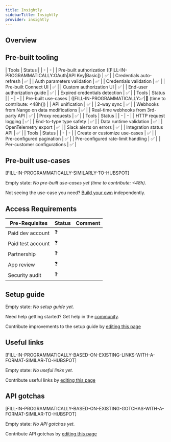 ```yaml
---
title: Insightly
sidebarTitle: Insightly
provider: insightly
---
```



<Overview />

## Overview

<CardGroup cols={3}>
<Card title="Pre-built tooling" icon="screwdriver-wrench" href="#pre-built-tooling"/>
<Card title="Pre-built use-cases" icon="square-check" href="#pre-built-use-cases"/>
<Card title="Access requirements" icon="triangle-exclamation" href="#access-requirements"/>
<Card title="Setup guide" icon="rocket" href="#setup-guide"/>
<Card title="Useful links" icon="circle-info" href="#useful-links"/>
<Card title="API gotchas" icon="biohazard" href="#api-gotchas"/>
</CardGroup>

## Pre-built tooling

<AccordionGroup>  
  <Accordion title="✅ Authorization">
    | Tools | Status | 
    | - | - | 
    | Pre-built authorization ([FILL-IN-PROGRAMMATICALLY:OAuth|API Key|Basic]) | ✅ |
    | Credentials auto-refresh | ✅ |
    | Auth parameters validation | ✅ |
    | Credentials validation | ✅ |
    | Pre-built Connect UI | ✅ |
    | Custom authorization UI | ✅ |
    | End-user authorization guide | ✅ |
    | Expired credentials detection | ✅ |
  </Accordion>
  <Accordion title="✅ Read & write data">
    | Tools | Status | 
    | - | - | 
    | Pre-built use-cases | ([FILL-IN-PROGRAMMATICALLY:✅|🚫 (time to contribute: &lt;48h)]) |
    | API unification | ✅ |
    | 2-way sync | ✅ |
    | Webhooks from Nango on data modifications | ✅ |
    | Real-time webhooks from 3rd-party API | ✅ |
    | Proxy requests | ✅ |
  </Accordion>
  <Accordion title="✅ Observability & data quality">
    | Tools | Status | 
    | - | - | 
    | HTTP request logging | ✅ |
    | End-to-type type safety | ✅ |
    | Data runtime validation | ✅ |
    | OpenTelemetry export | ✅ |
    | Slack alerts on errors | ✅ |
    | Integration status API | ✅ |
  </Accordion>
  <Accordion title="✅ Customization">
    | Tools | Status | 
    | - | - | 
    | Create or customize use-cases | ✅ |
    | Pre-configured pagination | ✅ |
    | Pre-configured rate-limit handling | ✅ |
    | Per-customer configurations | ✅ |
  </Accordion>
</AccordionGroup>  

## Pre-built use-cases

[FILL-IN-PROGRAMMATICALLY-SIMILARLY-TO-HUBSPOT]

Empty state: _No pre-built use-cases yet (time to contribute: &lt;48h)._

<Tip>Not seeing the use-case you need? [Build your own](https://nango.dev/slack) independently.</Tip>

## Access Requirements

| Pre-Requisites | Status | Comment|
| - | - | - |
| Paid dev account | ❓ |  |
| Paid test account | ❓ |  | 
| Partnership | ❓ | |
| App review | ❓ |  |
| Security audit | ❓ | |

## Setup guide

Empty state: _No setup guide yet._

<Tip>Need help getting started? Get help in the [community](https://nango.dev/slack).</Tip>

<Note>Contribute improvements to the setup guide by [editing this page](https://github.com/nangohq/nango/tree/master/docs-v2/integrations/all/insightly.mdx)</Note>

## Useful links

[FILL-IN-PROGRAMMATICALLY-BASED-ON-EXISTING-LINKS-WITH-A-FORMAT-SIMILAR-TO-HUBSPOT]

Empty state: _No useful links yet._

<Note>Contribute useful links by [editing this page](https://github.com/nangohq/nango/tree/master/docs-v2/integrations/all/insightly.mdx)</Note>

## API gotchas

[FILL-IN-PROGRAMMATICALLY-BASED-ON-EXISTING-GOTCHAS-WITH-A-FORMAT-SIMILAR-TO-HUBSPOT]

Empty state: _No API gotchas yet._

<Note>Contribute API gotchas by [editing this page](https://github.com/nangohq/nango/tree/master/docs-v2/integrations/all/hubspot.mdx)</Note>

